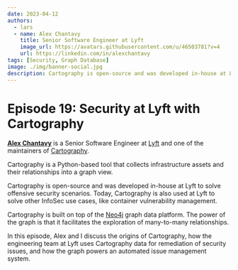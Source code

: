 ```yaml
---
date: 2023-04-12
authors:
  - lars
  - name: Alex Chantavy
    title: Senior Software Engineer at Lyft
    image_url: https://avatars.githubusercontent.com/u/46503781?v=4
    url: https://linkedin.com/in/alexchantavy
tags: [Security, Graph Database]
image: ./img/banner-social.jpg
description: Cartography is open-source and was developed in-house at Lyft to solve offensive security scenarios. Today, Cartography is also used at Lyft to solve other InfoSec use cases, like container vulnerability management. Cartography is built on top of the Neo4j graph data platform. The power of the graph is that it facilitates the exploration of many-to-many relationships.
---
```


# Episode 19: Security at Lyft with Cartography

[**Alex Chantavy**](https://linkedin.com/in/alexchantavy) is a Senior Software Engineer at [Lyft](https://lyft.com) and one of the maintainers of [Cartography](https://lyft.github.io/cartography).

Cartography is a Python-based tool that collects infrastructure assets and their relationships into a graph view.

Cartography is open-source and was developed in-house at Lyft to solve offensive security scenarios. Today, Cartography is also used at Lyft to solve other InfoSec use cases, like container vulnerability management.

Cartography is built on top of the [Neo4j](https://neo4j.com) graph data platform. The power of the graph is that it facilitates the exploration of many-to-many relationships.

In this episode, Alex and I discuss the origins of Cartography, how the engineering team at Lyft uses Cartography data for remediation of security issues, and how the graph powers an automated issue management system.

<YoutubeEmbed id="rRFP5_5UDBM" title={metadata.title} date={metadata.date} description={metadata.description} />
